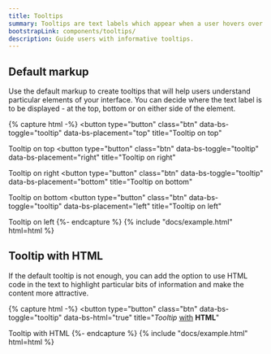 ```yaml
---
title: Tooltips
summary: Tooltips are text labels which appear when a user hovers over an interface element. They explain the interface elements that may be unclear for users and guide them when they need help. If used properly, tooltips can significantly enhance user experience and add value to your website or software.
bootstrapLink: components/tooltips/
description: Guide users with informative tooltips.
---
```


## Default markup

Use the default markup to create tooltips that will help users understand particular elements of your interface. You can decide where the text label is to be displayed - at the top, bottom or on either side of the element.

{% capture html -%}
<button
  type="button"
  class="btn"
  data-bs-toggle="tooltip"
  data-bs-placement="top"
  title="Tooltip on top"
>
  Tooltip on top
</button>
<button
  type="button"
  class="btn"
  data-bs-toggle="tooltip"
  data-bs-placement="right"
  title="Tooltip on right"
>
  Tooltip on right
</button>
<button
  type="button"
  class="btn"
  data-bs-toggle="tooltip"
  data-bs-placement="bottom"
  title="Tooltip on bottom"
>
  Tooltip on bottom
</button>
<button
  type="button"
  class="btn"
  data-bs-toggle="tooltip"
  data-bs-placement="left"
  title="Tooltip on left"
>
  Tooltip on left
</button>
{%- endcapture %}
{% include "docs/example.html" html=html %}

## Tooltip with HTML

If the default tooltip is not enough, you can add the option to use HTML code in the text to highlight particular bits of information and make the content more attractive.

{% capture html -%}
<button
  type="button"
  class="btn"
  data-bs-toggle="tooltip"
  data-bs-html="true"
  title="<em>Tooltip</em> <u>with</u> <b>HTML</b>"
>
  Tooltip with HTML
</button>
{%- endcapture %}
{% include "docs/example.html" html=html %}
